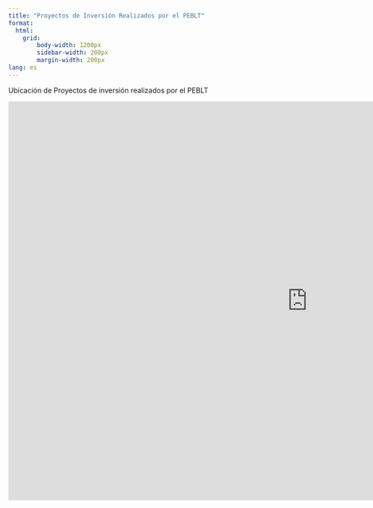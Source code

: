 ```yaml
---
title: "Proyectos de Inversión Realizados por el PEBLT"
format: 
  html:
    grid: 
        body-width: 1200px
        sidebar-width: 200px
        margin-width: 200px
lang: es
---
```


Ubicación de Proyectos de inversión realizados por el PEBLT

<iframe width="1200" height="800" src="https://diar-peblt/Proyectos/" frameborder="0" style="border:0" allowfullscreen>

</iframe>

